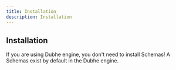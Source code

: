 ```yaml
---
title: Installation
description: Installation
---
```


## Installation

If you are using Dubhe engine, you don't need to install Schemas! A Schemas exist by default in the Dubhe engine.